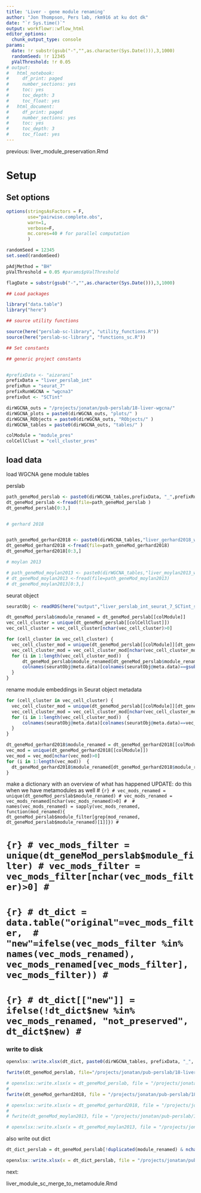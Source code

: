 ```yaml
---
title: 'Liver - gene module renaming'
author: "Jon Thompson, Pers lab, rkm916 at ku dot dk"
date: "`r Sys.time()`" 
output: workflowr::wflow_html
editor_options:
  chunk_output_type: console
params: 
  date: !r substr(gsub("-","",as.character(Sys.Date())),3,1000)
  randomSeed: !r 12345
  pValThreshold: !r 0.05
# output:
#   html_notebook:
#     df_print: paged
#     number_sections: yes
#     toc: yes
#     toc_depth: 3
#     toc_float: yes
#   html_document:
#     df_print: paged
#     number_sections: yes
#     toc: yes
#     toc_depth: 3
#     toc_float: yes
---
```


previous: liver_module_preservation.Rmd

# Setup

## Set options


```r
options(stringsAsFactors = F, 
        use="pairwise.complete.obs", 
        warn=1, 
        verbose=F,
        mc.cores=40 # for parallel computation
        ) 

randomSeed = 12345
set.seed(randomSeed)

pAdjMethod = "BH"
pValThreshold = 0.05 #params$pValThreshold

flagDate = substr(gsub("-","",as.character(Sys.Date())),3,1000)

## Load packages

library("data.table")
library("here")

## source utility functions

source(here("perslab-sc-library", "utility_functions.R"))
source(here("perslab-sc-library", "functions_sc.R"))

## Set constants

## generic project constants 


#prefixData <- "aizarani"
prefixData = "liver_perslab_int"
prefixRun = "seurat_7"
prefixRunWGCNA = "wgcna3"
prefixOut <- "SCTint"

dirWGCNA_outs = "/projects/jonatan/pub-perslab/18-liver-wgcna/"
dirWGCNA_plots = paste0(dirWGCNA_outs, "plots/" )
dirWGCNA_RObjects = paste0(dirWGCNA_outs, "RObjects/" )
dirWGCNA_tables = paste0(dirWGCNA_outs, "tables/" )

colModule = "module_pres"
colCellClust = "cell_cluster_pres"
```

## load data

load WGCNA gene module tables

perslab 

```r
path_geneMod_perslab <- paste0(dirWGCNA_tables,prefixData, "_",prefixRunWGCNA,"_geneMod.csv.gz")
dt_geneMod_perslab <-fread(file=path_geneMod_perslab )
dt_geneMod_perslab[0:3,]


# gerhard 2018


path_geneMod_gerhard2018 <- paste0(dirWGCNA_tables,"liver_gerhard2018_wgcna3_geneMod.csv.gz")
dt_geneMod_gerhard2018 <-fread(file=path_geneMod_gerhard2018)
dt_geneMod_gerhard2018[0:3,]

# moylan 2013

# path_geneMod_moylan2013 <- paste0(dirWGCNA_tables,"liver_moylan2013_wgcna1_geneMod.csv.gz")
# dt_geneMod_moylan2013 <-fread(file=path_geneMod_moylan2013)
# dt_geneMod_moylan2013[0:3,]
```

seurat object

```r
seuratObj <- readRDS(here("output","liver_perslab_int_seurat_7_SCTint_seuratObj.RDS"))
```

```r
dt_geneMod_perslab$module_renamed = dt_geneMod_perslab[[colModule]]
vec_cell_cluster = unique(dt_geneMod_perslab[[colCellClust]])
vec_cell_cluster = vec_cell_cluster[nchar(vec_cell_cluster)>0]

for (cell_cluster in vec_cell_cluster) {
  vec_cell_cluster_mod = unique(dt_geneMod_perslab[[colModule]][dt_geneMod_perslab[[colCellClust]]==cell_cluster])
  vec_cell_cluster_mod = vec_cell_cluster_mod[nchar(vec_cell_cluster_mod)>0]
  for (i in 1:length(vec_cell_cluster_mod))  {
      dt_geneMod_perslab$module_renamed[dt_geneMod_perslab$module_renamed==vec_cell_cluster_mod[i]] = paste0(cell_cluster, "_", i)
      colnames(seuratObj@meta.data)[colnames(seuratObj@meta.data)==gsub("perslab_","",vec_cell_cluster_mod[i])] = paste0(cell_cluster, "_", i) 
  }
}
```

rename module embeddings in Seurat object metadata

```r
for (cell_cluster in vec_cell_cluster) {
  vec_cell_cluster_mod = unique(dt_geneMod_perslab[[colModule]][dt_geneMod_perslab[[colCellClust]]==cell_cluster])
  vec_cell_cluster_mod = vec_cell_cluster_mod[nchar(vec_cell_cluster_mod)>0]
  for (i in 1:length(vec_cell_cluster_mod))  {
      colnames(seuratObj@meta.data)[colnames(seuratObj@meta.data)==vec_cell_cluster_mod[i]] = paste0(cell_cluster, "_", i) 
  }
}
```

```r

dt_geneMod_gerhard2018$module_renamed = dt_geneMod_gerhard2018[[colModule]]
vec_mod = unique(dt_geneMod_gerhard2018[[colModule]])
vec_mod = vec_mod[nchar(vec_mod)>0]
for (i in 1:length(vec_mod))  {
  dt_geneMod_gerhard2018$module_renamed[dt_geneMod_gerhard2018$module_renamed==vec_mod[i]] = paste0("gerhard2018_", i) 
}

```

<!-- ```{r} -->

<!-- dt_geneMod_moylan2013$module_renamed = dt_geneMod_moylan2013[[colModule]] -->
<!-- vec_mod = unique(dt_geneMod_moylan2013[[colModule]]) -->
<!-- vec_mod = vec_mod[nchar(vec_mod)>0] -->
<!-- for (i in 1:length(vec_mod))  { -->
<!--   dt_geneMod_moylan2013$module_renamed[dt_geneMod_moylan2013$module_renamed==vec_mod[i]] =  paste0("moylan2013_", i)  -->
<!-- } -->

<!-- ``` -->

make a dictionary with an overview of what has happened
UPDATE: do this when we have metamodules as well 
# ```{r}
# vec_mods_renamed = unique(dt_geneMod_perslab$module_renamed)
# vec_mods_renamed = vec_mods_renamed[nchar(vec_mods_renamed)>0]
# 
# names(vec_mods_renamed) = sapply(vec_mods_renamed, function(mod_renamed){ dt_geneMod_perslab$module_filter[grep(mod_renamed, dt_geneMod_perslab$module_renamed)[1]]})
# ```

# ```{r}
# vec_mods_filter = unique(dt_geneMod_perslab$module_filter)
# vec_mods_filter = vec_mods_filter[nchar(vec_mods_filter)>0]
# ```

<!-- ```{r} -->
<!-- vec_mods_merged = unique(dt_geneMod_perslab$module_merged) -->
<!-- vec_mods_merged = vec_mods_merged[nchar(vec_mods_merged)>0] -->
<!-- ``` -->

# ```{r}
# dt_dict = data.table("original"=vec_mods_filter, 
#                      "new"=ifelse(vec_mods_filter %in% names(vec_mods_renamed), vec_mods_renamed[vec_mods_filter], vec_mods_filter))
# ```

<!-- ```{r} -->
<!-- dt_dict[["new"]] = ifelse(!dt_dict$new %in% c(vec_mods_renamed,vec_mods_merged), "pruned",dt_dict$new) -->
<!-- ``` -->

# ```{r}
# dt_dict[["new"]] = ifelse(!dt_dict$new %in% vec_mods_renamed, "not_preserved", dt_dict$new)
# ```

<!-- ```{r} -->
<!-- log_prune = read_lines("/projects/jonatan/pub-perslab/18-liver-wgcna/log/merge2_201006_mod_merge_log.txt") -->
<!-- ``` -->

<!-- ```{r} -->
<!-- for (i in 1:nrow(dt_dict)){  -->
<!--   if (dt_dict$new[i]=="pruned") { -->
<!--     dt_dict$new[i] <- paste0("pruned due to overlap with ", grep(dt_dict$original[i], log_prune, value=T) %>% strsplit(., " with ") %>% '[['(1) %>% '['(2)) -->
<!--   }  -->
<!-- } -->
<!-- ``` -->


### write to disk

```r
openxlsx::write.xlsx(dt_dict, paste0(dirWGCNA_tables, prefixData, "_", prefixRun, "_", prefixRunWGCNA, "_module_renamed_dict_", flagDate, ".xlsx"))
```


```r
fwrite(dt_geneMod_perslab, file="/projects/jonatan/pub-perslab/18-liver-wgcna/tables/liver_perslab_int_wgcna3_geneMod.csv.gz", compress="gzip")

# openxlsx::write.xlsx(x = dt_geneMod_perslab, file = "/projects/jonatan/pub-perslab/18-liver-wgcna/tables/liver_perslab_int_wgcna3_geneMod.xlsx")
# 
fwrite(dt_geneMod_gerhard2018, file = "/projects/jonatan/pub-perslab/18-liver-wgcna/tables/liver_gerhard2018_wgcna3_geneMod.csv.gz", compress="gzip")

# openxlsx::write.xlsx(x = dt_geneMod_gerhard2018, file = "/projects/jonatan/pub-perslab/18-liver-wgcna/tables/liver_gerhard2018_wgcna3_geneMod.xlsx")
# 
# fwrite(dt_geneMod_moylan2013, file = "/projects/jonatan/pub-perslab/18-liver-wgcna/tables/liver_moylan2013_wgcna1_geneMod.csv.gz", compress="gzip")

# openxlsx::write.xlsx(x = dt_geneMod_moylan2013, file = "/projects/jonatan/pub-perslab/18-liver-wgcna/tables/liver_moylan2013_wgcna1_geneMod.xlsx")
```


also write out dict

```r
dt_dict_perslab = dt_geneMod_perslab[!duplicated(module_renamed) & nchar(module_renamed)>0, c("cell_cluster", "module", "module_renamed")]
```

```r
openxlsx::write.xlsx(x = dt_dict_perslab, file = "/projects/jonatan/pub-perslab/18-liver-wgcna/tables/liver_perslab_int_wgcna3_geneMod_dict.xlsx")

```


next: 

liver_module_sc_merge_to_metamodule.Rmd

